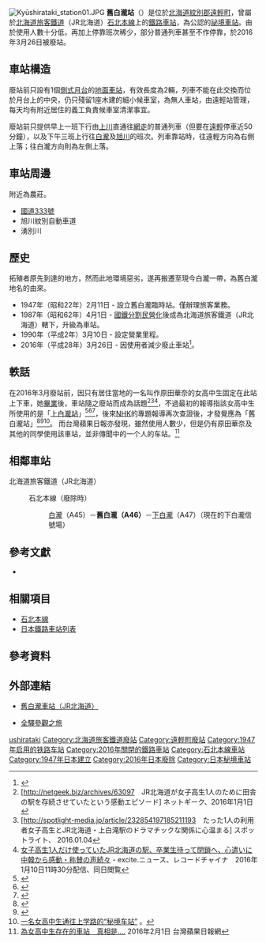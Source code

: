 {{NoteTA |G1=Railway |G2=Transport
|T=zh-tw:舊白瀧車站;zh-hk:舊白瀧站;zh-cn:旧白泷站;
|1=zh-tw:舊白瀧車站;zh-hk:舊白瀧站;zh-cn:旧白泷站;}}
{{日本車站資訊
|公司色     = #ccc
|文字色     = #000000
|站名       = 舊白瀧站
|圖片       = Kyūshirataki_station02.JPG
|pxl        = 
|圖片說明   = 候車室及月台全境
|日文原名   = 旧白滝
|平假名     = きゅうしらたき
|羅馬拼音   = Kyū-Shirataki
|副站名     = 
|所屬公司   = [[File:JR_logo_(hokkaido).svg|23px]][[北海道旅客鐵道|北海道旅客鐵道]]（JR北海道）
|所屬路線   = {{color|#f7931d|■}}[[石北本線|石北本線]]
|前一站     =A45 [[白瀧站|白瀧]]
|前一站距離 = 6.1
|後一站距離 = 4.4
|後一站     = [[下白瀧站|下白瀧]] A47
|距離       = 88.3
|起點站     = [[新旭川站|新旭川]]
|電報略號   = ラタ
|車站編號   = {{車站編號c|orange|A46}}
|所在地     = [[北海道|北海道]][[紋別郡|紋別郡]][[遠輕町|遠輕町]]舊白瀧
|車站構造   = 地面站
|月台配置   = 1面1線
|啟用年月日 = 1947年（[[昭和|昭和]]22年）2月11日
|廢站年月日 = 2016年（[[平成|平成]]28年）3月26日
|乘客人數   = 
|上下車人次 = 少於1 <ref>[http://www.jrhokkaido.co.jp/press/2016/160210-1.pdf 平成26年度 線区別の収支状況等について] {{Wayback|url=http://www.jrhokkaido.co.jp/press/2016/160210-1.pdf |date=20170407133949 }}，JR北海道，2016年2月10日。</ref>
|統計年度   = 
|轉車       = 
|備註       = 無人車站
|全寬備註   = 
}}
[[Image:Kyūshirataki_station01.JPG|thumb]]
'''舊白瀧站'''（{{jpn|j=旧白滝駅|hg=きゅうしらたきえき|rm=Kyū-shirataki eki|f=y}}）是位於[[北海道|北海道]][[紋別郡|紋別郡]][[遠輕町|遠輕町]]，曾屬於[[北海道旅客鐵道|北海道旅客鐵道]]（JR北海道）[[石北本線|石北本線]]上的[[鐵路車站|鐵路車站]]，為公認的[[祕境車站|祕境車站]]。由於使用人數十分低，再加上停靠班次稀少，部分普通列車甚至不作停靠，於2016年3月26日被廢站。

== 車站構造 ==
廢站前只設有1個[[側式月台|側式月台]]的[[地面車站|地面車站]]，有效長度為2輛，列車不能在此交換而位於月台上的中央，仍只殘留1座木建的細小候車室，為無人車站，由遠輕站管理，每天均有附近居住的義工負責候車室清潔事宜。

廢站前只提供早上一班下行由[[上川車站|上川]]直通往[[網走車站|網走]]的普通列車（但要在[[遠輕車站|遠輕]]停車近50分鐘），以及下午三班上行往[[白瀧車站|白瀧]]及[[旭川車站|旭川]]的班次。列車靠站時，往遠輕方向為右側上落；往白瀧方向則為左側上落。

== 車站周邊 ==
附近為農莊。
* [[國道333號|國道333號]]
* 旭川紋別自動車道
* 湧別川

== 歷史 ==
拓殖者原先到達的地方，然而此地環境惡劣，遂再搬遷至現今白瀧一帶，為舊白瀧地名的由來。
* 1947年（昭和22年）2月11日 - 設立舊白瀧臨時站。僅辦理旅客業務。
* 1987年（昭和62年）4月1日 - [[國鐵分割民營化|國鐵分割民營化]]後成為北海道旅客鐵道（JR北海道）轄下，升級為車站。
* 1990年（平成2年）3月10日 - 設定營業里程。
* 2016年（平成28年）3月26日 - 因使用者減少廢止車站<ref>{{Cite press release|url=http://www.jrhokkaido.co.jp/press/2015/151218-3.pdf|format=PDF|title=平成28年3月ダイヤ改正について|publisher=北海道旅客鉄道|date=2015-12-18|accessdate=2015-12-18|archive-date=2015-12-18|archive-url=https://web.archive.org/web/20151218154545/http://www.jrhokkaido.co.jp/press/2015/151218-3.pdf|dead-url=no}}</ref>。

==軼話==
在2016年3月廢站前，因只有居住當地的一名叫作原田華奈的女高中生固定在此站上下車，她[[畢業|畢業]]後，車站隨之廢站而成為話題<ref name=net>[http://netgeek.biz/archives/63097　JR北海道が女子高生1人のために田舎の駅を存続させていたという感動エピソード] {{Wayback|url=http://netgeek.biz/archives/63097 |date=20201204141415 }}ネットギーク、2016年1月1日</ref><ref>[http://spotlight-media.jp/article/232854197185211193　たった1人の利用者女子高生とJR北海道・上白滝駅のドラマチックな関係に心温まる] {{Wayback|url=http://spotlight-media.jp/article/232854197185211193 |date=20160107181433 }}スポットライト、 2016.01.04</ref><ref>[http://www.excite.co.jp/News/chn_soc/20160110/Recordchina_20160110011.html 女子高生1人だけ使っていたJR北海道の駅、卒業生待って閉鎖へ、心遣いに中韓から感動・称賛の声続々] {{Wayback|url=http://www.excite.co.jp/News/chn_soc/20160110/Recordchina_20160110011.html |date=20160609105627 }} - excite.ニュース、レコードチャイナ　2016年1月10日11時30分配信、同日閲覧</ref>，不過最初的報導指該女高中生所使用的是「[[上白瀧站|上白瀧站]]」<ref>{{Cite web |url=http://news.yibada.com/article--88499-1-1.html |title=还记得那个一个人的车站吗？这故事被铁道宅毁了 |access-date=2016-03-25 |archive-date=2016-04-06 |archive-url=https://web.archive.org/web/20160406120706/http://news.yibada.com/article--88499-1-1.html |dead-url=no }}</ref><ref>{{Cite web |url=http://www.mnw.cn/news/world/1079973.html |title=日本一火车站仅为一人保留 女子毕业后计划将永久关闭 |access-date=2016-03-25 |archive-date=2016-04-05 |archive-url=https://web.archive.org/web/20160405193955/http://www.mnw.cn/news/world/1079973.html |dead-url=no }}</ref><ref>{{Cite web |url=http://n.cztv.com/news/11873307.html |title=戳中泪点！火车站为一人保留 女孩即将毕业火车站也将废弃 |access-date=2016-03-25 |archive-date=2016-04-05 |archive-url=https://web.archive.org/web/20160405032358/http://n.cztv.com/news/11873307.html |dead-url=no }}</ref>，後來[[NHK|NHK]]的專題報導再次查證後，才發覺應為「舊白瀧站」<ref>{{Cite web |url=http://www.asahi.com/articles/photo/AS20160324000879.html |title=北の無人駅、さようなら　女子高生の卒業と共に廃止へ |access-date=2016-03-25 |archive-date=2016-08-31 |archive-url=https://web.archive.org/web/20160831213231/http://www.asahi.com/articles/photo/AS20160324000879.html |dead-url=no }}</ref><ref>{{Cite web |url=http://www.chinanews.com/gj/2016/03-25/7811469.shtml |title=日本“一个人的车站”将关闭 唯一乘客致谢(图) |access-date=2016-03-25 |archive-date=2017-12-13 |archive-url=https://web.archive.org/web/20171213150525/http://www.chinanews.com/gj/2016/03-25/7811469.shtml |dead-url=no }}</ref><ref>[http://asahichinese.com/article/news/AJ201602060006 一名女高中生通往上学路的“秘境车站”] {{webarchive|url=https://web.archive.org/web/20160406052205/http://asahichinese.com/article/news/AJ201602060006 |date=2016-04-06 }}。</ref>。 而台灣蘋果日報亦發現，雖然使用人數少，但是仍有原田華奈及其他的同學使用該車站，並非傳聞中的一个人的车站。<ref>[http://www.appledaily.com.tw/realtimenews/article/new/20160201/788199/ 為女高中生存在的車站　真相是....] {{Wayback|url=http://www.appledaily.com.tw/realtimenews/article/new/20160201/788199/ |date=20160820000613 }} 2016年2月1日 台灣蘋果日報網</ref>

== 相鄰車站 ==
; 北海道旅客鐵道（JR北海道）
: {{color|#f7931d|■}}石北本線（廢除時）
:: [[白瀧站|白瀧]]（A45）－'''舊白瀧（A46）'''－[[下白瀧信號場|下白瀧]]（A47）（現在的下白瀧信號場）

==參考文獻==
*{{cite book
  | author = 今尾惠介
  | title = {{lang|ja|日本鉄道旅行地図帳 1号・北海道}}
  | publisher = 新潮社
  | series = {{lang|ja|日本鉄道旅行地図帳}}
  | year = 2008
  | isbn = 978-4-10-790019-7
}}

==相關項目==
* [[石北本線|石北本線]]
* [[日本鐵路車站列表|日本鐵路車站列表]]

==參考資料==
{{reflist}}

== 外部連結 ==
* {{ja}}[http://www.jrhokkaido.co.jp/network/barrier/stationlist.html 舊白瀧車站（JR北海道）] {{Wayback|url=http://www.jrhokkaido.co.jp/network/barrier/stationlist.html |date=20180221190650 }}
* {{ja}}[http://www.tsuchibuta.com/jr-hokkaido/sekihokuline/17kyuushirataki/17kyuushirataki.htm 全驛參觀之旅] {{Wayback|url=http://www.tsuchibuta.com/jr-hokkaido/sekihokuline/17kyuushirataki/17kyuushirataki.htm |date=20160709065535 }}

{{石北本線}}

{{Commonscat|Kyū-Shirataki Station}}

{{DEFAULTSORT:Kyu-shirataki}}
[[Category:日本鐵路車站_Kyu|ushirataki]]
[[Category:北海道旅客鐵道廢站|Category:北海道旅客鐵道廢站]]
[[Category:遠輕町廢站|Category:遠輕町廢站]]
[[Category:1947年启用的铁路车站|Category:1947年启用的铁路车站]]
[[Category:2016年關閉的鐵路車站|Category:2016年關閉的鐵路車站]]
[[Category:石北本線車站|Category:石北本線車站]]
[[Category:1947年日本建立|Category:1947年日本建立]]
[[Category:2016年日本廢除|Category:2016年日本廢除]]
[[Category:日本秘境車站|Category:日本秘境車站]]